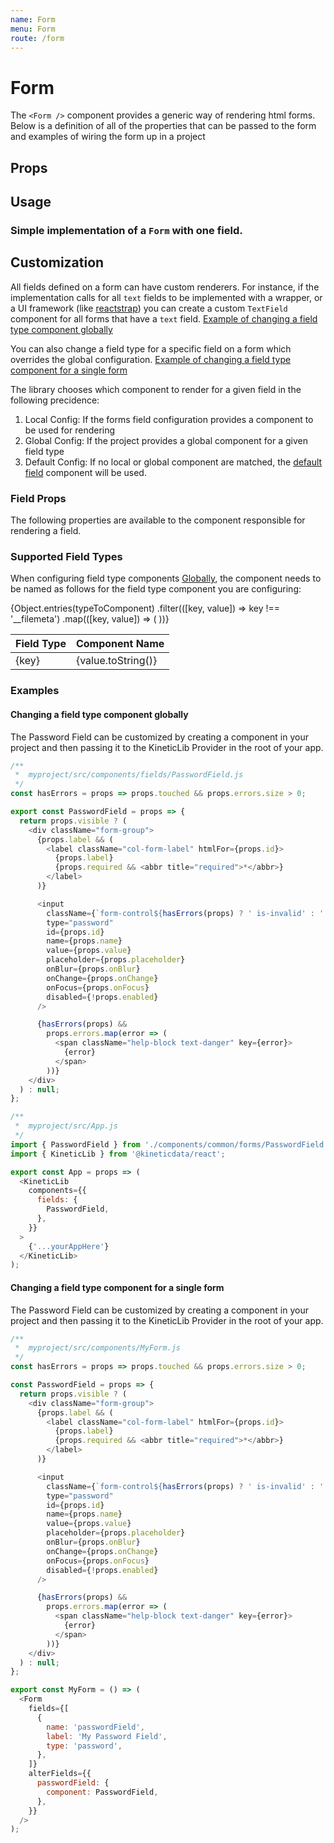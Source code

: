 ```yaml
---
name: Form
menu: Form
route: /form
---
```



# Form

The `<Form />` component provides a generic way of rendering html forms. Below is
a definition of all of the properties that can be passed to the form
and examples of wiring the form up in a project

## Props

<Props of={Form} />

## Usage

### Simple implementation of a `Form` with one field.

<!--
<Playground>
  <Form
    fields={[
      {
        name: 'Field1',
        label: 'Field 1',
        type: 'text',
      },
    ]}
    onSubmit={props => alert('It Worked!')}
  >
    {({ bindings, initialized, form }) => {
      return initialized ? <div>{form}</div> : <p>Loading</p>;
    }}
  </Form>
</Playground> -->

## Customization

All fields defined on a form can have custom renderers. For instance, if the implementation
calls for all `text` fields to be implemented with a wrapper, or a UI framework (like [reactstrap](https://reactstrap.github.io/))
you can create a custom `TextField` component for all forms that have a `text` field.
[Example of changing a field type component globally](#changing-a-field-type-component-globally)

You can also change a field type for a specific field on a form which overrides the global configuration.
[Example of changing a field type component for a single form](#changing-a-field-type-component-for-a-single-form)

The library chooses which component to render for a given field in the following precidence:

1. Local Config: If the forms field configuration provides a component to be used for rendering
2. Global Config: If the project provides a global component for a given field type
3. Default Config: If no local or global component are matched, the [default field](#default-fields) component will be used.

### Field Props

The following properties are available to the component responsible for rendering a field.

<Props of={Field} />

### Supported Field Types

When configuring field type components [Globally](#changing-a-field-type-component-globally), the component needs to be named
as follows for the field type component you are configuring:

<table>
  <thead>
    <tr>
      <th>Field Type</th>
      <th>Component Name</th>
    </tr>
  </thead>
  <tbody>
    {Object.entries(typeToComponent)
      .filter(([key, value]) => key !== '__filemeta')
      .map(([key, value]) => (
        <tr key={key}>
          <td>{key}</td>
          <td>{value.toString()}</td>
        </tr>
      ))}
  </tbody>
</table>

### Examples

#### Changing a field type component globally

The Password Field can be customized by creating a component in your project and then passing it to the KineticLib Provider in the root of your app.

```javascript
/**
 *  myproject/src/components/fields/PasswordField.js
 */
const hasErrors = props => props.touched && props.errors.size > 0;

export const PasswordField = props => {
  return props.visible ? (
    <div className="form-group">
      {props.label && (
        <label className="col-form-label" htmlFor={props.id}>
          {props.label}
          {props.required && <abbr title="required">*</abbr>}
        </label>
      )}

      <input
        className={`form-control${hasErrors(props) ? ' is-invalid' : ''}`}
        type="password"
        id={props.id}
        name={props.name}
        value={props.value}
        placeholder={props.placeholder}
        onBlur={props.onBlur}
        onChange={props.onChange}
        onFocus={props.onFocus}
        disabled={!props.enabled}
      />

      {hasErrors(props) &&
        props.errors.map(error => (
          <span className="help-block text-danger" key={error}>
            {error}
          </span>
        ))}
    </div>
  ) : null;
};

/**
 *  myproject/src/App.js
 */
import { PasswordField } from './components/common/forms/PasswordField';
import { KineticLib } from '@kineticdata/react';

export const App = props => (
  <KineticLib
    components={{
      fields: {
        PasswordField,
      },
    }}
  >
    {'...yourAppHere'}
  </KineticLib>
);
```

#### Changing a field type component for a single form

The Password Field can be customized by creating a component in your project and then passing it to the KineticLib Provider in the root of your app.

```javascript
/**
 *  myproject/src/components/MyForm.js
 */
const hasErrors = props => props.touched && props.errors.size > 0;

const PasswordField = props => {
  return props.visible ? (
    <div className="form-group">
      {props.label && (
        <label className="col-form-label" htmlFor={props.id}>
          {props.label}
          {props.required && <abbr title="required">*</abbr>}
        </label>
      )}

      <input
        className={`form-control${hasErrors(props) ? ' is-invalid' : ''}`}
        type="password"
        id={props.id}
        name={props.name}
        value={props.value}
        placeholder={props.placeholder}
        onBlur={props.onBlur}
        onChange={props.onChange}
        onFocus={props.onFocus}
        disabled={!props.enabled}
      />

      {hasErrors(props) &&
        props.errors.map(error => (
          <span className="help-block text-danger" key={error}>
            {error}
          </span>
        ))}
    </div>
  ) : null;
};

export const MyForm = () => (
  <Form
    fields={[
      {
        name: 'passwordField',
        label: 'My Password Field',
        type: 'password',
      },
    ]}
    alterFields={{
      passwordField: {
        component: PasswordField,
      },
    }}
  />
);
```
